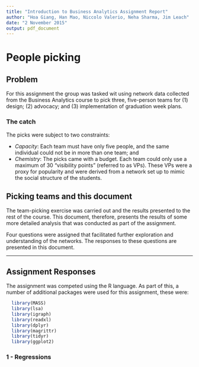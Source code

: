 ```yaml
---
title: "Introduction to Business Analytics Assignment Report"
author: "Hoa Giang, Han Mao, Niccolo Valerio, Neha Sharma, Jim Leach"
date: "2 November 2015"
output: pdf_document
---
```


# People picking

## Problem

For this assignment the group was tasked wit using network data collected from the Business Analytics course to pick three, five-person teams for (1) design; (2) advocacy; and (3) implementation of graduation week plans.

### The catch

The picks were subject to two constraints:

* _Capacity_: Each team must have only five people, and the same individual could not be in more than one team; and
* _Chemistry_: The picks came with a budget. Each team could only use a maximum of 30 "visibility points" (referred to as VPs). These VPs were a proxy for popularity and were derived from a network set up to mimic the social structure of the students.

## Picking teams and this document

The team-picking exercise was carried out and the results presented to the rest of the course. This document, therefore, presents the results of some more detailed analysis that was conducted as part of the assignment. 

Four questions were assigned that facilitated further exploration and understanding of the networks. The responses to these questions are presented in this document.

***

## Assignment Responses

The assignment was competed using the R language. As part of this, a number of additional packages were used for this assignment, these were:

```r
  library(MASS)
  library(lsa)
  library(igraph)
  library(readxl)
  library(dplyr)
  library(magrittr)
  library(tidyr)
  library(ggplot2)
```


### 1 - Regressions


